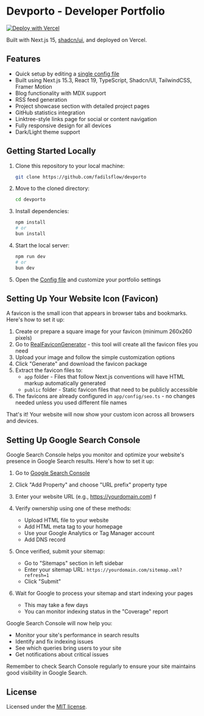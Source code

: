 # Devporto - Developer Portfolio
[![Deploy with Vercel](https://vercel.com/button)](https://vercel.com/new/clone?repository-url=https://github.com/fadilsflow/devporto)

Built with Next.js 15, [shadcn/ui](https://ui.shadcn.com/), and deployed on Vercel.

## Features

- Quick setup by editing a [single config file](https://github.com/fadilsflow/devporto/blob/main/app/data.ts)
- Built using Next.js 15.3, React 19, TypeScript, Shadcn/UI, TailwindCSS, Framer Motion
- Blog functionality with MDX support
- RSS feed generation
- Project showcase section with detailed project pages
- GitHub statistics integration
- Linktree-style links page for social or content navigation
- Fully responsive design for all devices
- Dark/Light theme support

## Getting Started Locally

1. Clone this repository to your local machine:

   ```bash
   git clone https://github.com/fadilsflow/devporto
   ```

2. Move to the cloned directory:

   ```bash
   cd devporto
   ```

3. Install dependencies:

   ```bash
   npm install
   # or
   bun install
   ```

4. Start the local server:

   ```bash
   npm run dev
   # or
   bun dev
   ```

5. Open the [Config file](https://github.com/fadilsflow/devporto/data.ts) and customize your portfolio settings


## Setting Up Your Website Icon (Favicon)

A favicon is the small icon that appears in browser tabs and bookmarks. Here's how to set it up:

1. Create or prepare a square image for your favicon (minimum 260x260 pixels)
2. Go to [RealFaviconGenerator](https://realfavicongenerator.net/favicon-generator/nextjs) - this tool will create all the favicon files you need
3. Upload your image and follow the simple customization options
4. Click "Generate" and download the favicon package
5. Extract the favicon files to:
   - `app` folder - Files that follow Next.js conventions will have HTML markup automatically generated
   - `public` folder - Static favicon files that need to be publicly accessible
6. The favicons are already configured in `app/config/seo.ts` - no changes needed unless you used different file names

That's it! Your website will now show your custom icon across all browsers and devices.


## Setting Up Google Search Console

Google Search Console helps you monitor and optimize your website's presence in Google Search results. Here's how to set it up:

1. Go to [Google Search Console](https://search.google.com/search-console)

2. Click "Add Property" and choose "URL prefix" property type

3. Enter your website URL (e.g., https://yourdomain.com)
f
4. Verify ownership using one of these methods:
   - Upload HTML file to your website
   - Add HTML meta tag to your homepage
   - Use your Google Analytics or Tag Manager account
   - Add DNS record

5. Once verified, submit your sitemap:
   - Go to "Sitemaps" section in left sidebar
   - Enter your sitemap URL: `https://yourdomain.com/sitemap.xml?refresh=1`
   - Click "Submit"

6. Wait for Google to process your sitemap and start indexing your pages
   - This may take a few days
   - You can monitor indexing status in the "Coverage" report

Google Search Console will now help you:
- Monitor your site's performance in search results
- Identify and fix indexing issues
- See which queries bring users to your site
- Get notifications about critical issues

Remember to check Search Console regularly to ensure your site maintains good visibility in Google Search.


## License

Licensed under the [MIT license](./LICENSE).